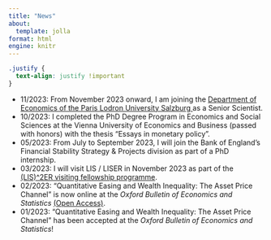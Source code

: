 ```yaml
---
title: "News"
about:
  template: jolla
format: html
engine: knitr
---
```


```css
.justify {
  text-align: justify !important
}
```

::: justify
- 11/2023: From November 2023 onward, I am joining the <a href="https://www.plus.ac.at/economics/?lang=en"> Department of Economics of the Paris Lodron University Salzburg </a> as a Senior Scientist.
- 10/2023: I completed the PhD Degree Program in Economics and Social Sciences at the Vienna University of Economics and Business (passed with honors) with the thesis "Essays in monetary policy".
-   05/2023: From July to September 2023, I will join the Bank of England's Financial Stability Strategy & Projects division as part of a PhD internship.
-   03/2023: I will visit LIS / LISER in November 2023 as part of the <a href="https://www.lisdatacenter.org/projects/lis2er-initiative/visitors/"> (LIS)\^2ER visiting fellowship programme</a>.
-   02/2023: "Quantitative Easing and Wealth Inequality: The Asset Price Channel" is now online at the <em>Oxford Bulletin of Economics and Statistics</em> <a href="https://onlinelibrary.wiley.com/doi/10.1111/obes.12543"> (Open Access)</a>.
-   01/2023: "Quantitative Easing and Wealth Inequality: The Asset Price Channel" has been accepted at the <em>Oxford Bulletin of Economics and Statistics</em>!
:::
